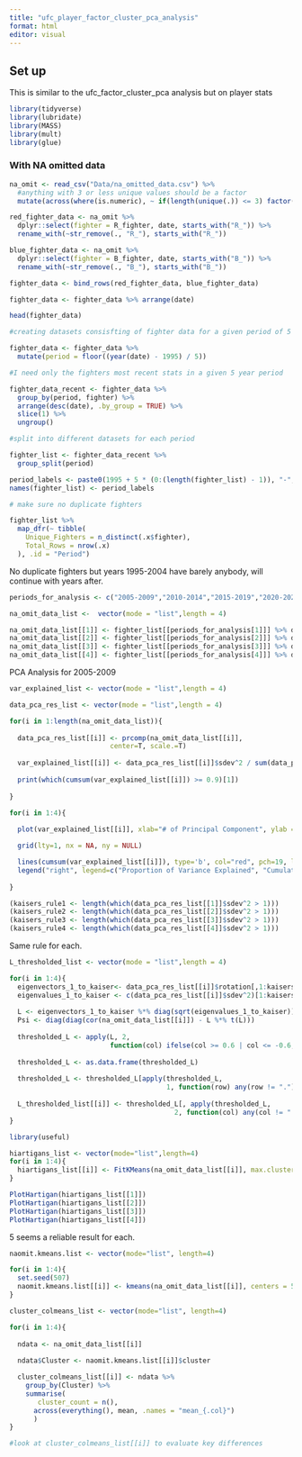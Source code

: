 ```yaml
---
title: "ufc_player_factor_cluster_pca_analysis"
format: html
editor: visual
---
```


## Set up

This is similar to the ufc_factor_cluster_pca analysis but on player stats

```r
library(tidyverse)
library(lubridate)
library(MASS)
library(mult)
library(glue)
```

### With NA omitted data

```r
na_omit <- read_csv("Data/na_omitted_data.csv") %>%
  #anything with 3 or less unique values should be a factor
  mutate(across(where(is.numeric), ~ if(length(unique(.)) <= 3) factor(.) else .))
```

```r
red_fighter_data <- na_omit %>%
  dplyr::select(fighter = R_fighter, date, starts_with("R_")) %>%
  rename_with(~str_remove(., "R_"), starts_with("R_"))

blue_fighter_data <- na_omit %>%
  dplyr::select(fighter = B_fighter, date, starts_with("B_")) %>%
  rename_with(~str_remove(., "B_"), starts_with("B_"))

fighter_data <- bind_rows(red_fighter_data, blue_fighter_data)

fighter_data <- fighter_data %>% arrange(date)

head(fighter_data)
```

```r

#creating datasets consisfting of fighter data for a given period of 5 years.

fighter_data <- fighter_data %>%
  mutate(period = floor((year(date) - 1995) / 5))  

#I need only the fighters most recent stats in a given 5 year period 

fighter_data_recent <- fighter_data %>%
  group_by(period, fighter) %>%
  arrange(desc(date), .by_group = TRUE) %>%
  slice(1) %>%  
  ungroup()

#split into different datasets for each period

fighter_list <- fighter_data_recent %>%
  group_split(period)

period_labels <- paste0(1995 + 5 * (0:(length(fighter_list) - 1)), "-", 1999 + 5 * (0:(length(fighter_list) - 1)))
names(fighter_list) <- period_labels
```

```r
# make sure no duplicate fighters

fighter_list %>%
  map_dfr(~ tibble(
    Unique_Fighters = n_distinct(.x$fighter),
    Total_Rows = nrow(.x)
  ), .id = "Period")
```

No duplicate fighters but years 1995-2004 have barely anybody, will continue with years after.

```r
periods_for_analysis <- c("2005-2009","2010-2014","2015-2019","2020-2024")

na_omit_data_list <-  vector(mode = "list",length = 4)

na_omit_data_list[[1]] <- fighter_list[[periods_for_analysis[1]]] %>% dplyr::select(is.numeric, -period)
na_omit_data_list[[2]] <- fighter_list[[periods_for_analysis[2]]] %>% dplyr::select(is.numeric, -period)
na_omit_data_list[[3]] <- fighter_list[[periods_for_analysis[3]]] %>% dplyr::select(is.numeric, -period)
na_omit_data_list[[4]] <- fighter_list[[periods_for_analysis[4]]] %>% dplyr::select(is.numeric, -period)
```

PCA Analysis for 2005-2009

```r
var_explained_list <- vector(mode = "list",length = 4)

data_pca_res_list <- vector(mode = "list",length = 4)

for(i in 1:length(na_omit_data_list)){
  
  data_pca_res_list[[i]] <- prcomp(na_omit_data_list[[i]],
                         center=T, scale.=T)
  
  var_explained_list[[i]] <- data_pca_res_list[[i]]$sdev^2 / sum(data_pca_res_list[[i]]$sdev^2)
  
  print(which(cumsum(var_explained_list[[i]]) >= 0.9)[1])
  
}
```

```r

for(i in 1:4){
  
  plot(var_explained_list[[i]], xlab="# of Principal Component", ylab = "Proportion of Variance Explained", main = glue("Skree Plot for {periods_for_analysis[[i]]}"), ylim=c(0,1), type='b', col="blue", pch=19, lty=1)

  grid(lty=1, nx = NA, ny = NULL)

  lines(cumsum(var_explained_list[[i]]), type='b', col="red", pch=19, lty=2)
  legend("right", legend=c("Proportion of Variance Explained", "Cumulative Proportion of Variance Explained"), col=c("blue", "red"), pch=19, lty=1:2, xpd=TRUE)
  
}

```

```r
(kaisers_rule1 <- length(which(data_pca_res_list[[1]]$sdev^2 > 1)))
(kaisers_rule2 <- length(which(data_pca_res_list[[2]]$sdev^2 > 1)))
(kaisers_rule3 <- length(which(data_pca_res_list[[3]]$sdev^2 > 1)))
(kaisers_rule4 <- length(which(data_pca_res_list[[4]]$sdev^2 > 1)))
```

Same rule for each.

```r
L_thresholded_list <- vector(mode = "list",length = 4)

for(i in 1:4){
  eigenvectors_1_to_kaiser<- data_pca_res_list[[i]]$rotation[,1:kaisers_rule1]
  eigenvalues_1_to_kaiser <- c(data_pca_res_list[[i]]$sdev^2)[1:kaisers_rule1]
  
  L <- eigenvectors_1_to_kaiser %*% diag(sqrt(eigenvalues_1_to_kaiser))
  Psi <- diag(diag(cor(na_omit_data_list[[i]]) - L %*% t(L)))
  
  thresholded_L <- apply(L, 2,
                         function(col) ifelse(col >= 0.6 | col <= -0.6, col, "."))
  
  thresholded_L <- as.data.frame(thresholded_L)
  
  thresholded_L <- thresholded_L[apply(thresholded_L,
                                       1, function(row) any(row != ".")), ]
  
  L_thresholded_list[[i]] <- thresholded_L[, apply(thresholded_L,
                                         2, function(col) any(col != "."))]
}
```

```r
library(useful)

hiartigans_list <- vector(mode="list",length=4)
for(i in 1:4){
  hiartigans_list[[i]] <- FitKMeans(na_omit_data_list[[i]], max.clusters=30, seed=507)
}
```

```r
PlotHartigan(hiartigans_list[[1]])
PlotHartigan(hiartigans_list[[2]])
PlotHartigan(hiartigans_list[[3]])
PlotHartigan(hiartigans_list[[4]])
```

5 seems a reliable result for each.

```r
naomit.kmeans.list <- vector(mode="list", length=4)

for(i in 1:4){
  set.seed(507)
  naomit.kmeans.list[[i]] <- kmeans(na_omit_data_list[[i]], centers = 5)
}
```

```r
cluster_colmeans_list <- vector(mode="list", length=4)

for(i in 1:4){
  
  ndata <- na_omit_data_list[[i]]
  
  ndata$Cluster <- naomit.kmeans.list[[i]]$cluster

  cluster_colmeans_list[[i]] <- ndata %>%
    group_by(Cluster) %>%
    summarise(
       cluster_count = n(),
      across(everything(), mean, .names = "mean_{.col}")
      )
}
```

```r
#look at cluster_colmeans_list[[i]] to evaluate key differences
```
